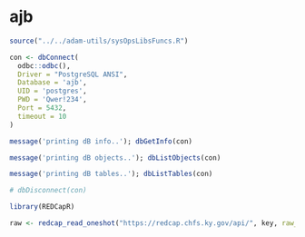 # ajb

```{r settings}

source("../../adam-utils/sysOpsLibsFuncs.R")

```



```{r db}

con <- dbConnect(
  odbc::odbc(),
  Driver = "PostgreSQL ANSI",
  Database = 'ajb',
  UID = 'postgres',
  PWD = 'Qwer!234',
  Port = 5432,
  timeout = 10
)

message('printing dB info..'); dbGetInfo(con)

message('printing dB objects..'); dbListObjects(con)

message('printing dB tables..'); dbListTables(con)

# dbDisconnect(con)

```



```{r}

library(REDCapR)

raw <- redcap_read_oneshot("https://redcap.chfs.ky.gov/api/", key, raw_or_label = "label")$data




```



```{r}








```



```{r}








```



```{r}








```



```{r}








```

